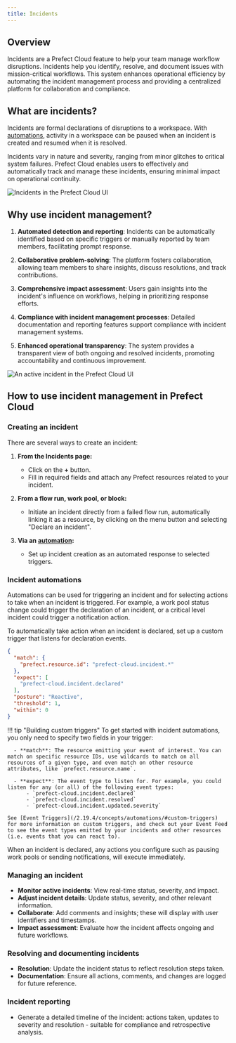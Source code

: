 ```yaml
---
title: Incidents
---
```



## Overview

Incidents are a Prefect Cloud feature to help your team manage workflow disruptions. Incidents help you identify, resolve, and document issues with mission-critical workflows. This system enhances operational efficiency by automating the incident management process and providing a centralized platform for collaboration and compliance.

## What are incidents?

Incidents are formal declarations of disruptions to a workspace. With [automations](#incident-automations), activity in a workspace can be paused when an incident is created and resumed when it is resolved.

Incidents vary in nature and severity, ranging from minor glitches to critical system failures. Prefect Cloud enables users to effectively and automatically track and manage these incidents, ensuring minimal impact on operational continuity.

![Incidents in the Prefect Cloud UI](/2.19.4/img/ui/incidents-dashboard.png)

## Why use incident management?

1. **Automated detection and reporting**: Incidents can be automatically identified based on specific triggers or manually reported by team members, facilitating prompt response.

2. **Collaborative problem-solving**: The platform fosters collaboration, allowing team members to share insights, discuss resolutions, and track contributions.

3. **Comprehensive impact assessment**: Users gain insights into the incident's influence on workflows, helping in prioritizing response efforts.

4. **Compliance with incident management processes**: Detailed documentation and reporting features support compliance with incident management systems.

5. **Enhanced operational transparency**: The system provides a transparent view of both ongoing and resolved incidents, promoting accountability and continuous improvement.

![An active incident in the Prefect Cloud UI](/2.19.4/img/ui/incidents-active.png)

## How to use incident management in Prefect Cloud

### Creating an incident

There are several ways to create an incident:

1. **From the Incidents page:**
    - Click on the **+** button.
    - Fill in required fields and attach any Prefect resources related to your incident.

2. **From a flow run, work pool, or block:**
    - Initiate an incident directly from a failed flow run, automatically linking it as a resource, by clicking on the menu button and selecting "Declare an incident".

3. **Via an [automation](/2.19.4/concepts/automations/):**
    - Set up incident creation as an automated response to selected triggers.

### Incident automations

Automations can be used for triggering an incident and for selecting actions to take when an incident is triggered. For example, a work pool status change could trigger the declaration of an incident, or a critical level incident could trigger a notification action.

To automatically take action when an incident is declared, set up a custom trigger that listens for declaration events.

```json
{
  "match": {
    "prefect.resource.id": "prefect-cloud.incident.*"
  },
  "expect": [
    "prefect-cloud.incident.declared"
  ],
  "posture": "Reactive",
  "threshold": 1,
  "within": 0
}
```

!!! tip "Building custom triggers"
    To get started with incident automations, you only need to specify two fields in your trigger:

      - **match**: The resource emitting your event of interest. You can match on specific resource IDs, use wildcards to match on all resources of a given type, and even match on other resource attributes, like `prefect.resource.name`.

      - **expect**: The event type to listen for. For example, you could listen for any (or all) of the following event types:
          - `prefect-cloud.incident.declared`
          - `prefect-cloud.incident.resolved`
          - `prefect-cloud.incident.updated.severity`

    See [Event Triggers](/2.19.4/concepts/automations/#custom-triggers) for more information on custom triggers, and check out your Event Feed to see the event types emitted by your incidents and other resources (i.e. events that you can react to).

When an incident is declared, any actions you configure such as pausing work pools or sending notifications, will execute immediately.

### Managing an incident

- **Monitor active incidents**: View real-time status, severity, and impact.
- **Adjust incident details**: Update status, severity, and other relevant information.
- **Collaborate**: Add comments and insights; these will display with user identifiers and timestamps.
- **Impact assessment**: Evaluate how the incident affects ongoing and future workflows.

### Resolving and documenting incidents

- **Resolution**: Update the incident status to reflect resolution steps taken.
- **Documentation**: Ensure all actions, comments, and changes are logged for future reference.

### Incident reporting

- Generate a detailed timeline of the incident: actions taken, updates to severity and resolution - suitable for compliance and retrospective analysis.
